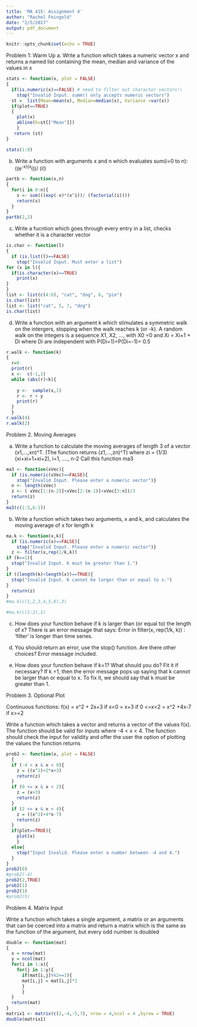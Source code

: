 ```yaml
---
title: 'MA 415: Assignment 4'
author: "Rachel Feingold"
date: "2/5/2017"
output: pdf_document
---
```


```r
knitr::opts_chunk$set(echo = TRUE)
```

Problem 1: Warm Up
a. Write a function which takes a numeric vector x and returns a named list containing the mean, median and variance of the values in x
```r
stats <- function(x, plot = FALSE)
{
  if(is.numeric(x)==FALSE) # need to filter out character vectors!\
    stop("Invalid Input. summ() only accepts numeric vectors")
  st =  list(Mean=mean(x), Median=median(x), Variance =var(x))
  if(plot==TRUE)
  {
    plot(x)
    abline(h=st[["Mean"]])
    }  
   return (st) 
}

stats(1:9)
```
b. Write a function with arguments x and n which evaluates sum(i=0 to n):((e^-x)(x^i))/ (i!)

```r
partb <- function(x,n)
{
  for(i in 0:n){
    s <- sum(((exp(-x)*(x^i))/ (factorial(i))))
    return(s)
  }
}
partb(2,2)
```

c. Write a fucntion which goes through every entry in a list, checks whether it is a character vector

```r
is.char <- function(l)
{
  if (is.list(l)==FALSE)
    stop("Invalid Input. Must enter a list")
for (x in l){
  if(is.character(x)==TRUE)
    print(x)
}
}
list <- list(c(4:6), "cat", "dog", 6, "pie")
is.char(list)
list <- list("cat", 5, 7, "dog")
is.char(list)
```

d. Write a function with an argument k which stimulates a symmetric walk on the intergers, stopping when the walk reaches k (or -k). A random walk on the integers is a sequence X1, X2, ..., with X0 =0 and Xi = Xi+1 + Di where Di are independent with P(Di=1)=P(Di=-1)= 0.5

```r
r.walk <- function(k)
{
  r=0
  print(r)
  x <-  c(-1,1)
  while (abs(r)<k){
  
    y <-  sample(x,1)
    r <- r + y
    print(r)
  }
  }
r.walk(4)
r.walk(2)
```

Problem 2. Moving Averages 

a. Write a function to calculate the moving averages of length 3 of a vector (x1,...,xn)^T.
(The function returns (z1,...,zn)^T) where zi = (1/3) (xi+xi+1+xi+2), i=1, ...., n-2
Call this function ma3

```r
ma3 <- function(xVec){
  if (is.numeric(xVec)==FALSE){
    stop("Invalid Input. Please enter a numeric vector")}
  n <- length(xVec)
  z <- ( xVec[1:(n-2)]+xVec[2:(n-1)]+xVec[3:n])/3
  return(z)
}
ma3(c(1:5,6:1))
```

b. Write a function which takes two arguments, x and k, and calculates the moving average of x for length k

```r
ma.k <- function(x,k){
  if (is.numeric(x)==FALSE){
    stop("Invalid Input. Please enter a numeric vector")}
  z <- filter(x,rep(1/k,k))
if (k==1){
  stop("Invalid Input. K must be greater than 1.")
}
if ((length(k)<length(x))==TRUE){
  stop("Invalid Input. K cannot be larger than or equal to x.")
}
  return(z)
}
#ma.k(c(1,2,3,4,5,6),3)

#ma.k(c(1:3),1)
```
c. How does your function behave if k is larger than (or equal to) the length of x?
There is an error message that says: Error in filter(x, rep(1/k, k)) : 'filter' is longer than time series.

d. You should return an error, use the stop() function. Are there other choices?
Error message included.

e. How does your function behave if k=1? What should you do? Fit it if necessary?
If k =1, then the error message pops up saying that k cannot be larger than or equal to x. To fix it, we should say that k must be greater than 1. 

Problem 3. Optional Plot

Continuous functions:
f(x) = x^2 + 2x+3 if x<0
     = x+3 if 0 <=x<2
     = x^2 +4x-7 if x>=2
     
Write a function which takes a vector and returns a vector of the values f(x). 
The function should be valid for inputs where -4 < x < 4.
The function should check the input for validity and offer the user the option of plotting the values the function returns

```r
prob2 <- function(x, plot = FALSE)
  {
  if (-4 < x & x < 0){
    z = ((x^2)+2*x+3)
    return(z)
  }
  if (0 <= x & x < 2){
    z = (x+3)
    return(z)
  }
  if (2 <= x & x < 4){
    z = ((x^2)+4*x-7)
    return(z)
  }
  if(plot==TRUE){
    plot(x)
    }  
  else{
    stop("Input Invalid. Please enter a number between -4 and 4.")
  }
}
prob2(0)
#prob2(-4)
prob2(2,TRUE)
prob2(1)
prob2(3)
#prob2(5)
```

Problem 4. Matrix Input

Write a function which takes a single argument, a matrix or an arguments that can be coerced into a matrix 
and return a matrix which is the same as the function of the argument, but every odd number is doubled

```r

double <- function(mat)
{
  x = nrow(mat)
  y = ncol(mat)
  for(i in 1:x){
    for(j in 1:y){
      if(mat[i,j]%%2==1){
      mat[i,j] = mat[i,j]*2
      }
      }
  }
  return(mat)
}
matrix1 <- matrix(c(2,-4,-5,7), nrow = 4,ncol = 4 ,byrow = TRUE)
double(matrix1)
```

<!-- Problem 5. Poisson Process -->

<!-- A Poisson process of rate L is a random vector of times (T1,T2 ,T3 ,...) where the interarrival times T1 ,T2−T1 ,T3−T2 ,... are independent exponential random variables with paramerter L . Note that this implies Ti+1 > Ti -->

<!-- a. Write a function with arguments L and M which generates a Poisson process up until the time reaches M.  -->
<!-- Use the rexp() family.  -->


<!-- b. Generate 10,000 of these series with L=5 and M=1 . Record the lengths of each of the 10,000 vectors returned. Plot the vector lengths as a histogram. Calculate their mean and variance. How do you think the lengths are distributed? Explain. -->